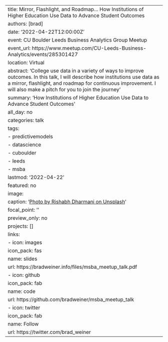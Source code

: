 ---
title: Mirror, Flashlight, and Roadmap... How Institutions of Higher Education Use Data to Advance Student Outcomes
authors: [brad]
date: '2022-04-22T12:00:00Z'
event: CU Boulder Leeds Business Analytics Group Meetup
event_url: https://www.meetup.com/CU-Leeds-Business-Analytics/events/285301427
location: Virtual
abstract: 'College use data in a variety of ways to improve outcomes. In this talk, I will describe how institutions use data as a mirror, flashlight, and roadmap for continuous improvement. I will also make a pitch for you to join the journey'
summary: 'How Institutions of Higher Education Use Data to Advance Student Outcomes'
all_day: no
categories: talk
tags:
- predictivemodels
- datascience
- cuboulder
- leeds
- msba
lastmod: '2022-04-22'
featured: no
image:
  caption: '[Photo by Rishabh Dharmani on Unsplash](https://unsplash.com/photos/IvfAs3Qk64M)'
  focal_point: ''
  preview_only: no
projects: []
links:
- icon: images
  icon_pack: fas
  name: slides
  url: https://bradweiner.info/files/msba_meetup_talk.pdf
- icon: github
  icon_pack: fab
  name: code
  url: https://github.com/bradweiner/msba_meetup_talk
- icon: twitter
  icon_pack: fab
  name: Follow
  url: https://twitter.com/brad_weiner
---